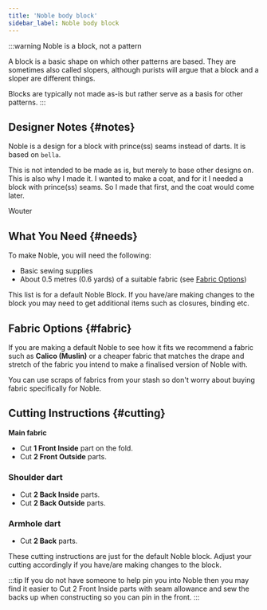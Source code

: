 ```yaml
---
title: 'Noble body block'
sidebar_label: Noble body block
---
```


<DesignInfo design="noble" />

:::warning Noble is a block, not a pattern

A block is a basic shape on which other patterns are based. They are sometimes
also called slopers, although purists will argue that a block and a sloper are
different things.

Blocks are typically not made as-is but rather serve as a basis for other patterns.
:::

## Designer Notes {#notes}

Noble is a design for a block with prince(ss) seams instead of darts. It is
based on `bella`.

This is not intended to be made as is, but merely to base other designs on.
This is also why I made it. I wanted to make a coat, and for it I needed a
block with prince(ss) seams. So I made that first, and the coat would come
later.

Wouter

## What You Need {#needs}

To make Noble, you will need the following:

- Basic sewing supplies
- About 0.5 metres (0.6 yards) of a suitable fabric (see [Fabric
  Options](#fabric))

This list is for a default Noble Block. If you have/are making changes to the
block you may need to get additional items such as closures, binding etc.

## Fabric Options {#fabric}

If you are making a default Noble to see how it fits we recommend a fabric such
as **Calico (Muslin)** or a cheaper fabric that matches the drape and stretch
of the fabric you intend to make a finalised version of Noble with.

You can use scraps of fabrics from your stash so don't worry about buying
fabric specifically for Noble.

## Cutting Instructions {#cutting}

**Main fabric**

- Cut **1 Front Inside** part on the fold.
- Cut **2 Front Outside** parts.

### Shoulder dart

- Cut **2 Back Inside** parts.
- Cut **2 Back Outside** parts.

### Armhole dart

- Cut **2 Back** parts.

These cutting instructions are just for the default Noble block. Adjust your cutting accordingly if you have/are making changes to the block.

:::tip
If you do not have someone to help pin you into Noble then you may find it
easier to Cut 2 Front Inside parts with seam allowance and sew the backs up
when constructing so you can pin in the front.
:::

